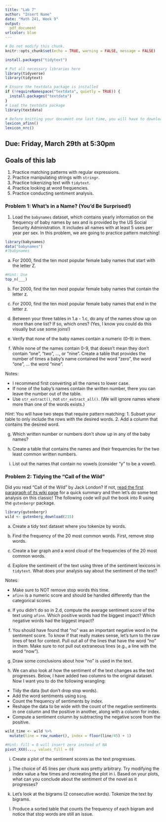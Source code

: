 ```yaml
---
title: "Lab 7"
author: "Insert Name"
date: "Math 241, Week 9"
output:
  pdf_document
urlcolor: blue
---
```


```r
# Do not modify this chunk.
knitr::opts_chunk$set(echo = TRUE, warning = FALSE, message = FALSE)


```

```r
install.packages("tidytext")

# Put all necessary libraries here
library(tidyverse)
library(tidytext)

# Ensure the textdata package is installed
if (!requireNamespace("textdata", quietly = TRUE)) {
  install.packages("textdata")
}
# Load the textdata package
library(textdata)

# Before knitting your document one last time, you will have to download the AFINN lexicon explicitly
lexicon_afinn()
lexicon_nrc()
```



## Due: Friday, March 29th at 5:30pm

## Goals of this lab

1. Practice matching patterns with regular expressions.
1. Practice manipulating strings with `stringr`.
1. Practice tokenizing text with `tidytext`.
1. Practice looking at word frequencies.
1. Practice conducting sentiment analysis.


### Problem 1: What's in a Name?  (You'd Be Surprised!)
  
1. Load the `babynames` dataset, which contains yearly information on the frequency of baby names by sex and is provided by the US Social Security Administration.  It includes all names with at least 5 uses per year per sex. In this problem, we are going to practice pattern matching!

```r
library(babynames)
data("babynames")
#?babynames
```

a. For 2000, find the ten most popular female baby names that start with the letter Z.

```r
#Hint: Use 
top_n(___)
```




b. For 2000, find the ten most popular female baby names that contain the letter z.  



c. For 2000, find the ten most popular female baby names that end in the letter z. 


d. Between your three tables in 1.a - 1.c, do any of the names show up on more than one list?  If so, which ones? (Yes, I know you could do this visually but use some joins!)






e.  Verify that none of the baby names contain a numeric (0-9) in them.



f. While none of the names contain 0-9, that doesn't mean they don't contain "one", "two", ..., or "nine".  Create a table that provides the number of times a baby's name contained the word "zero", the word "one", ... the word "nine". 

Notes: 

* I recommend first converting all the names to lower case.
* If none of the baby's names contain the written number, there you can leave the number out of the table.
* Use `str_extract()`, not `str_extract_all()`. (We will ignore names where more than one of the words exists.)

*Hint*: You will have two steps that require pattern matching:
    1. Subset your table to only include the rows with the desired words.
    2. Add a column that contains the desired word.  


g. Which written number or numbers don't show up in any of the baby names?




h. Create a table that contains the names and their frequencies for the two least common written numbers.


i. List out the names that contain no vowels (consider "y" to be a vowel).  


### Problem 2: Tidying the "Call of the Wild"

Did you read "Call of the Wild" by Jack London?  If not, [read the first paragraph of its wiki page](https://en.wikipedia.org/wiki/The_Call_of_the_Wild) for a quick summary and then let's do some text analysis on this classic!  The following code will pull the book into R using the `gutenbergr` package.  

```r
library(gutenbergr)
wild <- gutenberg_download(215)
```

a.  Create a tidy text dataset where you tokenize by words.



b. Find the frequency of the 20 most common words.  First, remove stop words.


c. Create a bar graph and a word cloud of the frequencies of the 20 most common words.


d. Explore the sentiment of the text using three of the sentiment lexicons in `tidytext`. What does your analysis say about the sentiment of the text?

Notes:

* Make sure to NOT remove stop words this time.  
* `afinn` is a numeric score and should be handled differently than the categorical scores.



e. If you didn't do so in 2.d, compute the average sentiment score of the text using `afinn`.  Which positive words had the biggest impact? Which negative words had the biggest impact?



f. You should have found that "no" was an important negative word in the sentiment score.  To know if that really makes sense, let's turn to the raw lines of text for context.  Pull out all of the lines that have the word "no" in them.  Make sure to not pull out extraneous lines (e.g., a line with the word "now").  


g. Draw some conclusions about how "no" is used in the text.


h. We can also look at how the sentiment of the text changes as the text progresses.  Below, I have added two columns to the original dataset. Now I want you to do the following wrangling:

* Tidy the data (but don't drop stop words).
* Add the word sentiments using `bing`.
* Count the frequency of sentiments by index.
* Reshape the data to be wide with the count of the negative sentiments in one column and the positive in another, along with a column for index.
* Compute a sentiment column by subtracting the negative score from the positive.
    

```r
wild_time <- wild %>%
  mutate(line = row_number(), index = floor(line/45) + 1) 
```

```r
#Hint: fill = 0 will insert zero instead of NA
pivot_XXX(..., values_fill = 0)
```




i. Create a plot of the sentiment scores as the text progresses.




j. The choice of 45 lines per chunk was pretty arbitrary.  Try modifying the index value a few times and recreating the plot in i.  Based on your plots, what can you conclude about the sentiment of the novel as it progresses?


k. Let's look at the bigrams (2 consecutive words).  Tokenize the text by bigrams.  



l.  Produce a sorted table that counts the frequency of each bigram and notice that stop words are still an issue.


              